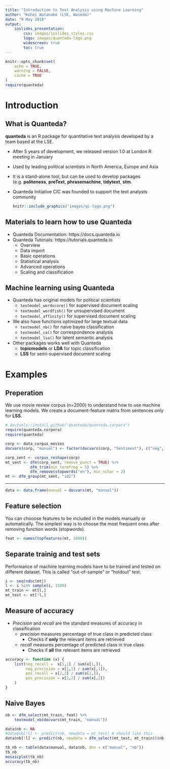```yaml
---
title: "Introduction to Text Analysis using Machine Learning"
author: "Kohei Watanabe (LSE, Waseda)"
date: "9 May 2018"
output: 
    ioslides_presentation:
        css: images/ioslides_styles.css
        logo: images/quanteda-logo.png
        widescreen: true
        toc: true
---
```


```r
knitr::opts_chunk$set(
	echo = TRUE,
	warning = FALSE,
	cache = TRUE
)
require(quanteda)
```

# Introduction

## What is Quanteda?

**quanteda** is an R package for quantitative text analysis developed by a team based at the LSE.

- After 5 years of development, we released version 1.0 at London R meeting in January
- Used by leading political scientists in North America, Europe and Asia
- It is a stand-alone tool, but can be used to develop packages (e.g. **politeness**, **preText**, **phrasemachine**, **tidytext**, **stm**.
- Quanteda Initiative CIC was founded to support the text analysts community
    
    ```r
    knitr::include_graphics("images/qi-logo.png")
    ```

## Materials to learn how to use Quanteda

- Quanteda Documentation: https://docs.quanteda.io
- Quanteda Tutorials: https://tutorials.quanteda.io
    - Overview
    - Data import
    - Basic operations
    - Statistical analysis
    - Advanced operations
    - Scaling and classification
    
## Machine learning using Quanteda

- Quanteda has original models for political scientists
    - `textmodel_wordscore()` for supervised document scaling
    - `textmodel_wordfish()` for unsupervised document
    - `textmodel_affinity()` for supervised document scaling 
- We also have functions optimized for large textual data
    - `textmodel_nb()` for naive bayes classification
    - `textmodel_ca()` for correspondence analysis
    - `textmodel_lsa()` for latent semantic analysis 
- Other packages works well with Quanteda
    - **topicmodels** or **LDA** for topic classification
    - **LSS** for semi-supervised document scaling
    
# Examples

## Preperation

We use movie review corpus (n=2000) to understand how to use machine learning models. We create a document-feature matrix from sentences only for **LSS**.

```r
# devtools::install_github("quanteda/quanteda.corpora")
require(quanteda.corpora)
require(quanteda)

corp <- data_corpus_movies
docvars(corp, "manual") <- factor(docvars(corp, "Sentiment"), c("neg", "pos"))

corp_sent <- corpus_reshape(corp)
mt_sent <- dfm(corp_sent, remove_punct = TRUE) %>% 
           dfm_trim(min_termfreq = 5) %>% 
           dfm_remove(stopwords("en"), min_nchar = 2)
mt <- dfm_group(mt_sent, "id2")
```
---
```r
data <- data.frame(manual = docvars(mt, "manual"))
```

## Feature selection

You can chooose features to be included in the models manually or automatically. The simplest way is to choose the most frequent ones after removing function words (stopwords).

```r
feat <- names(topfeatures(mt, 1000))
```

## Separate trainig and test sets

Performance of machine learning models have to be trained and tested on different dataset. This is called "out-of-sample" or "holdout" test.

```r
i <- seq(ndoc(mt)) 
l <- i %in% sample(i, 1500) 
mt_train <- mt[l,] 
mt_test <- mt[!l,]
```

## Measure of accuracy

- *Precision* and *recall* are the standard measures of accuracy in classification
    - *precision* measures percentage of true class in predicted class
        - Checks if **only** the relevant items are retrieved
    - *recall* measures percentage of predicted class in true class
        - Checks if **all** the relevant items are retrieved

```r
accuracy <- function (x) {
    list(neg_recall =  x[1,1] / sum(x[1,]),
         neg_precision = x[1,1] / sum(x[,1]),
         pos_recall = x[2,2] / sum(x[2,]),
         pos_precision = x[2,2] / sum(x[,2])
    )
}
```

## Naive Bayes 

```r
nb <- dfm_select(mt_train, feat) %>% 
    textmodel_nb(docvars(mt_train, "manual"))

data$nb <- NA
#data$nb[!l] <- predict(nb, newdata = mt_test) # should like this
data$nb[!l] <- predict(nb, newdata = dfm_select(mt_test, mt_train))$nb.predicted # should like this

tb_nb <- table(data$manual, data$nb, dnn = c("manual", "nb"))
tb_nb
mosaicplot(tb_nb)
accuracy(tb_nb)
```

